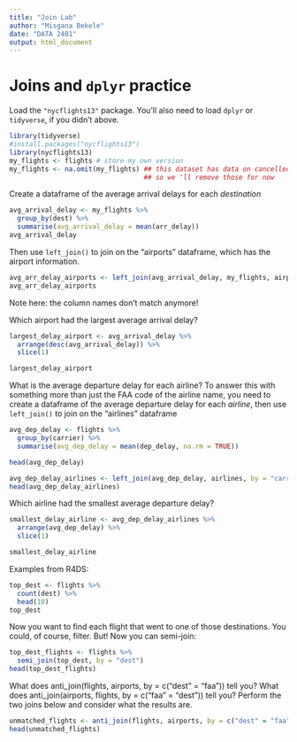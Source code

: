 ```yaml
---
title: "Join Lab"
author: "Misgana Bekele"
date: "DATA 2401"
output: html_document
---
```



# Joins and `dplyr` practice

Load the `"nycflights13"` package.  You'll also need to load `dplyr` or `tidyverse`, if you didn't above.

```r
library(tidyverse)
#install.packages("nycflights13")
library(nycflights13)
my_flights <- flights # store my own version
my_flights <- na.omit(my_flights) ## this dataset has data on cancelled flights too, 
                                  ## so we 'll remove those for now

```


Create a dataframe of the average arrival delays for each _destination_

```r
avg_arrival_delay <- my_flights %>%
  group_by(dest) %>%
  summarise(avg_arrival_delay = mean(arr_delay))
avg_arrival_delay
```

Then use `left_join()` to join on the "airports" dataframe, which has the airport information.

```r
avg_arr_delay_airports <- left_join(avg_arrival_delay, my_flights, airports, by="dest")
avg_arr_delay_airports

```


Note here: the column names don't match anymore! 

Which airport had the largest average arrival delay?

```r
largest_delay_airport <- avg_arrival_delay %>%
  arrange(desc(avg_arrival_delay)) %>%
  slice(1)

largest_delay_airport
```



What is the average departure delay for each airline? To answer this with something more than just the FAA code of the airline name, you need to create a dataframe of the average departure delay for each _airline_, then use `left_join()` to join on the "airlines" dataframe


```r
avg_dep_delay <- flights %>%
  group_by(carrier) %>%
  summarise(avg_dep_delay = mean(dep_delay, na.rm = TRUE))

head(avg_dep_delay)

avg_dep_delay_airlines <- left_join(avg_dep_delay, airlines, by = "carrier")
head(avg_dep_delay_airlines)


```

Which airline had the smallest average departure delay? 



```r

smallest_delay_airline <- avg_dep_delay_airlines %>%
  arrange(avg_dep_delay) %>%  
  slice(1) 

smallest_delay_airline


```





Examples from R4DS:    

```r

top_dest <- flights %>%
  count(dest) %>%
  head(10)
top_dest

```

Now you want to find each flight that went to one of those destinations. You could, of course, filter. But! Now you can semi-join: 

```r
top_dest_flights <- flights %>%
  semi_join(top_dest, by = "dest")
head(top_dest_flights)
```


What does anti_join(flights, airports, by = c("dest" = "faa")) tell you? What does anti_join(airports, flights, by = c("faa" = "dest")) tell you?
Perform the two joins below and consider what the results are. 
```r
unmatched_flights <- anti_join(flights, airports, by = c("dest" = "faa"))
head(unmatched_flights)
```

